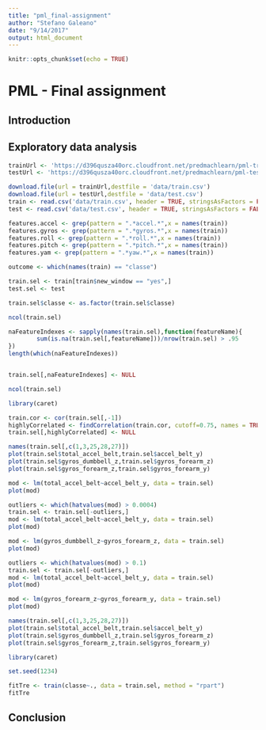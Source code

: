 ```yaml
---
title: "pml_final-assignment"
author: "Stefano Galeano"
date: "9/14/2017"
output: html_document
---
```



```r
knitr::opts_chunk$set(echo = TRUE)
```

# PML - Final assignment

## Introduction

## Exploratory data analysis

```r
trainUrl <- 'https://d396qusza40orc.cloudfront.net/predmachlearn/pml-training.csv'
testUrl <- 'https://d396qusza40orc.cloudfront.net/predmachlearn/pml-testing.csv'

download.file(url = trainUrl,destfile = 'data/train.csv')
download.file(url = testUrl,destfile = 'data/test.csv')
train <- read.csv('data/train.csv', header = TRUE, stringsAsFactors = FALSE, na.strings = c("NA","#DIV/0!",""))
test <- read.csv('data/test.csv', header = TRUE, stringsAsFactors = FALSE, na.strings = c("NA","#DIV/0!",""))
```

```r
features.accel <- grep(pattern = ".*accel.*",x = names(train))
features.gyros <- grep(pattern = ".*gyros.*",x = names(train))
features.roll <- grep(pattern = ".*roll.*",x = names(train))
features.pitch <- grep(pattern = ".*pitch.*",x = names(train))
features.yam <- grep(pattern = ".*yaw.*",x = names(train))

outcome <- which(names(train) == "classe")

train.sel <- train[train$new_window == "yes",]
test.sel <- test

train.sel$classe <- as.factor(train.sel$classe)
```

```r
ncol(train.sel)

naFeatureIndexes <- sapply(names(train.sel),function(featureName){
        sum(is.na(train.sel[,featureName]))/nrow(train.sel) > .95
})
length(which(naFeatureIndexes))


train.sel[,naFeatureIndexes] <- NULL

ncol(train.sel)

```

```r
library(caret)

train.cor <- cor(train.sel[,-1])
highlyCorrelated <- findCorrelation(train.cor, cutoff=0.75, names = TRUE)
train.sel[,highlyCorrelated] <- NULL

```

```r
names(train.sel[,c(1,3,25,28,27)])
plot(train.sel$total_accel_belt,train.sel$accel_belt_y)
plot(train.sel$gyros_dumbbell_z,train.sel$gyros_forearm_z)
plot(train.sel$gyros_forearm_z,train.sel$gyros_forearm_y)
```

```r
mod <- lm(total_accel_belt~accel_belt_y, data = train.sel)
plot(mod)

outliers <- which(hatvalues(mod) > 0.0004)
train.sel <- train.sel[-outliers,]
mod <- lm(total_accel_belt~accel_belt_y, data = train.sel)
plot(mod)
```

```r
mod <- lm(gyros_dumbbell_z~gyros_forearm_z, data = train.sel)
plot(mod)

outliers <- which(hatvalues(mod) > 0.1)
train.sel <- train.sel[-outliers,]
mod <- lm(total_accel_belt~accel_belt_y, data = train.sel)
plot(mod)
```

```r
mod <- lm(gyros_forearm_z~gyros_forearm_y, data = train.sel)
plot(mod)
```

```r
names(train.sel[,c(1,3,25,28,27)])
plot(train.sel$total_accel_belt,train.sel$accel_belt_y)
plot(train.sel$gyros_dumbbell_z,train.sel$gyros_forearm_z)
plot(train.sel$gyros_forearm_z,train.sel$gyros_forearm_y)
```

```r
library(caret)

set.seed(1234)

fitTre <- train(classe~., data = train.sel, method = "rpart")
fitTre
```
## Conclusion
